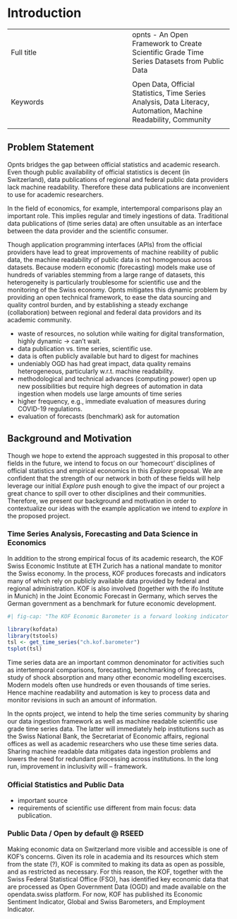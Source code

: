 # Introduction


|  |  |
|:-----|:----|
|   Full title  |  opnts - An Open Framework to Create Scientific Grade Time Series Datasets from Public Data
  |
|  Keywords |  Open Data, Official Statistics, Time Series Analysis, Data Literacy, Automation, Machine Readability, Community
 |


## Problem Statement

 Opnts bridges the gap between official statistics and academic research. Even though public availability of official statistics is decent (in Switzerland), data publications of regional and federal public data providers lack machine readability. Therefore these data publications are inconvenient to use for academic researchers.

 In the field of economics, for example, intertemporal comparisons play an important role. This implies regular and timely ingestions of data. Traditional data publications of (time series data) are often unsuitable as an interface between the data provider and the scientific consumer. 

 <!-- insert bfs excel (example of a data publication that is hard to ingest by a machine)-->
 
 Though application programming interfaces (APIs) from the official providers have lead to great improvements of machine reability of public data, the machine readability of public data is not homogenous across datasets.  Because modern economic (forecasting) models make use of hundreds of variables stemming from a large range of datasets, this heterogeneity is particularly troublesome for scientific use and the monitoring of the Swiss economy. Opnts mitigates this dynamic problem by providing an open technical framework, to ease the data sourcing and quality control burden, and by establishing a steady exchange (collaboration) between regional and federal data providors and its academic community.


- waste of resources, no solution while waiting for digital transformation, highly dynamic -> can't wait.
- data publication vs. time series, scientific use. 
- data is often publicly available but hard to digest for machines
- undeniably OGD has had great impact, data quality remains heterogeneous, particularly w.r.t. machine readability.
- methodological and technical advances (computing power) open up new possibilities but require high degrees of automation in data ingestion when models use large amounts of time series
- higher frequency, e.g., immediate evaluation of measures during COVID-19 regulations. 
- evaluation of forecasts (benchmark) ask for automation

<!-- in 2 ways: 

1. improving & spreading ORD practices (active discussions with FSO, teaching, FAIR principle inclusion)
2. code as communication (framework as a blueprint to communicate what we want to do, as an interim solution).

-> erhöhe abstraktionsniveau, wir haben communication and technisches framework, bilden wissen, was bfs uns gibt, und 2. community building.

:::{.callout-important}

bridging the gap between academia and official statistics. 
way to do it: streamline publication, inclusion across all working packages. share a blueprint process on how to work with public data. 
have different entrypoints for different needs: data, source code, meta data etc. 
code as a communication channel,

::: -->


## Background and Motivation

Though we hope to extend the approach suggested in this proposal to other fields in the future, we intend to focus on our 'homecourt' disciplines of official statistics and empirical economics in this *Explore* proposal.
We are confident that the strength of our network in both of these fields will help leverage our initial *Explore* push enough to give the impact of our project a great chance to spill over to other disciplines and their communities. Therefore, we present our background and motivation in order to contextualize our ideas with the example application we intend to *explore* in the proposed project.

### Time Series Analysis, Forecasting and Data Science in Economics

In addition to the strong empirical focus of its academic research, the  KOF Swiss Economic Institute at ETH Zurich has a national mandate to monitor the Swiss economy.
In the process, KOF produces forecasts and indicators many of which rely on publicly available data provided by federal and regional administration. KOF is also involved (together with the ifo Institute in Munich) in the Joint Economic Forecast in Germany, which serves the German government as a benchmark for future economic development.

```r
#| fig-cap: "The KOF Economic Barometer is a forward looking indicator (FLI) for the Swiss economy. It is well received in Switzerland and used as the official FLI for Switzerland by the International Monetary Fund (IMF)."

library(kofdata)
library(tstools)
tsl <- get_time_series("ch.kof.barometer")
tsplot(tsl)


```

Time series data are an important common denominator for activities such as intertemporal comparisons, forecasting, benchmarking of forecasts, study of shock absorption and many other economic modelling excercises. 
Modern models often use hundreds or even thousands of time series.
Hence machine readability and automation is key to process data and monitor revisions in such an amount of information.

In the opnts project, we intend to help the time series community by sharing our data ingestion framework as well as machine readable scientific use grade time series data. 
The latter will immediately help institutions such as the Swiss National Bank, the Secretariat of Economic affairs, regional offices as well as academic researchers who use these time series data. 
Sharing machine readable data mitigates data ingestion problems and lowers the need for redundant processing across institutions. 
In the long run, improvement in inclusivity will -- framework.



<!-- changes: mehr kompakt, mehr academic research (was sind die felder in ökonomischen fachzeitschriften, wo man zeitreihen braucht. gib noch r ts beispiel dazu, wie's automatisiert ausschaut) -->

<!-- bei shock absorption und education wusste nicht wie ich das in den text integriere? the monitoring of shock absorption through fiscal, monetary policy? education by chair gersbach und sturm? -->

### Official Statistics and Public Data

- important source
- requirements of scientific use different from main focus: data publication. 


### Public Data / Open by default @ RSEED

Making economic data on Switzerland more visible and accessible is one of KOF's concerns. Given its role in academia and its resources which stem from the state (?), KOF is commited to making its data as open as possible, and as restricted as necessary. For this reason, the KOF, together with the Swiss Federal Statistical Office (FSO), has identified key economic data that are processed as Open Government Data (OGD) and made available on the opendata.swiss platform. For now, KOF has published its Economic Sentiment Indicator, Global and Swiss Barometers, and Employment Indicator. 

<!-- our background in public data, we already have open data, kof data, kof datenservice api, ts explorer -> we already do a lot -->



